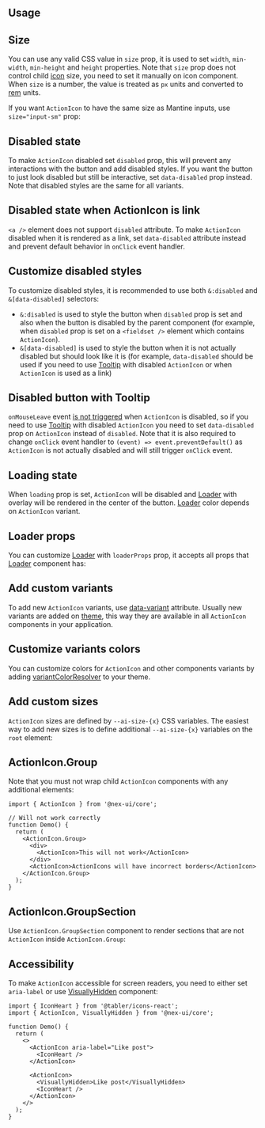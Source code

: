 

## Usage

<Demo data={ActionIconDemos.usage} />

<Gradient component="ActionIcon" />

<Demo data={ActionIconDemos.gradient} />

## Size

You can use any valid CSS value in `size` prop, it is used to set `width`, `min-width`, `min-height` and `height`
properties. Note that `size` prop does not control child [icon](/guides/icons) size, you need to
set it manually on icon component. When `size` is a number, the value is treated as `px` units and
converted to [rem](/styles/rem) units.

<Demo data={ActionIconDemos.size} />

If you want `ActionIcon` to have the same size as Mantine inputs, use `size="input-sm"` prop:

<Demo data={ActionIconDemos.inputSize} />

## Disabled state

To make `ActionIcon` disabled set `disabled` prop, this will prevent any interactions with the button
and add disabled styles. If you want the button to just look disabled but still be interactive,
set `data-disabled` prop instead. Note that disabled styles are the same for all variants.

<Demo data={ActionIconDemos.disabled} />

## Disabled state when ActionIcon is link

`<a />` element does not support `disabled` attribute. To make `ActionIcon` disabled when it is
rendered as a link, set `data-disabled` attribute instead and prevent default behavior in
`onClick` event handler.

<Demo data={ActionIconDemos.disabledLink} />

## Customize disabled styles

To customize disabled styles, it is recommended to use both `&:disabled` and `&[data-disabled]`
selectors:

- `&:disabled` is used to style the button when `disabled` prop is set and
  also when the button is disabled by the parent component (for example, when `disabled` prop is set on a
  `<fieldset />` element which contains `ActionIcon`).
- `&[data-disabled]` is used to style the button when it is not actually disabled but should look like
  it is (for example, `data-disabled` should be used if you need to use [Tooltip](/core/tooltip) with disabled `ActionIcon`
  or when `ActionIcon` is used as a link)

<Demo data={ActionIconDemos.disabledStyles} />

## Disabled button with Tooltip

`onMouseLeave` event [is not triggered](https://github.com/facebook/react/issues/18753) when `ActionIcon` is disabled, so if you need to use
[Tooltip](/core/tooltip) with disabled `ActionIcon` you need to set `data-disabled` prop on `ActionIcon`
instead of `disabled`. Note that it is also required to change `onClick` event handler to
`(event) => event.preventDefault()` as `ActionIcon` is not actually disabled and will still trigger
`onClick` event.

<Demo data={ActionIconDemos.disabledTooltip} />

## Loading state

When `loading` prop is set, `ActionIcon` will be disabled and [Loader](/core/loader) with overlay will be rendered
in the center of the button. [Loader](/core/loader) color depends on `ActionIcon` variant.

<Demo data={ActionIconDemos.loading} />

## Loader props

You can customize [Loader](/core/loader) with `loaderProps` prop, it accepts all props that
[Loader](/core/loader) component has:

<Demo data={ActionIconDemos.loaderProps} />

## Add custom variants

To add new `ActionIcon` variants, use [data-variant](/styles/variants-sizes) attribute.
Usually new variants are added on [theme](/theming/theme-object), this way they are
available in all `ActionIcon` components in your application.

<Demo data={ActionIconDemos.customVariant} />

## Customize variants colors

You can customize colors for `ActionIcon` and other components variants by adding
[variantColorResolver](/theming/colors#colors-variant-resolver) to your theme.

<Demo data={ActionIconDemos.variantColorsResolver} />

<AutoContrast component="ActionIcon" />

<Demo data={ActionIconDemos.autoContrast} />

## Add custom sizes

`ActionIcon` sizes are defined by `--ai-size-{x}` CSS variables. The easiest way to add new sizes is to
define additional `--ai-size-{x}` variables on the `root` element:

<Demo data={ActionIconDemos.customSize} />

## ActionIcon.Group

<Demo data={ActionIconDemos.group} />

Note that you must not wrap child `ActionIcon` components with any additional elements:

```tsx
import { ActionIcon } from '@nex-ui/core';

// Will not work correctly
function Demo() {
  return (
    <ActionIcon.Group>
      <div>
        <ActionIcon>This will not work</ActionIcon>
      </div>
      <ActionIcon>ActionIcons will have incorrect borders</ActionIcon>
    </ActionIcon.Group>
  );
}
```

## ActionIcon.GroupSection

Use `ActionIcon.GroupSection` component to render sections that are not `ActionIcon` inside `ActionIcon.Group`:

<Demo data={ActionIconDemos.groupSection} />

<Polymorphic
  defaultElement="button"
  changeToElement="a"
  component="ActionIcon"
  withNext
/>

<GetElementRef component="ActionIcon" refType="button" />

## Accessibility

To make `ActionIcon` accessible for screen readers, you need to either set `aria-label` or
use [VisuallyHidden](/core/visually-hidden) component:

```tsx
import { IconHeart } from '@tabler/icons-react';
import { ActionIcon, VisuallyHidden } from '@nex-ui/core';

function Demo() {
  return (
    <>
      <ActionIcon aria-label="Like post">
        <IconHeart />
      </ActionIcon>

      <ActionIcon>
        <VisuallyHidden>Like post</VisuallyHidden>
        <IconHeart />
      </ActionIcon>
    </>
  );
}
```
